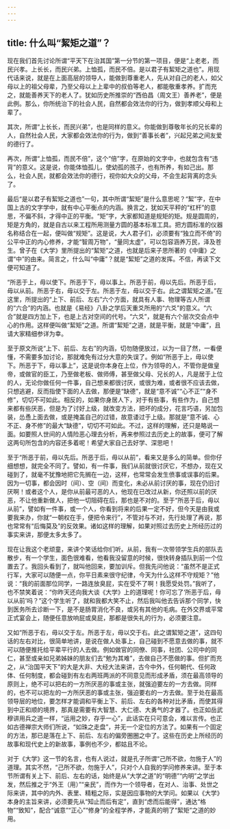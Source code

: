 ```yaml
---
---
---
```

title: 什么叫“絜矩之道”？
---




现在我们首先讨论所谓“平天下在治其国”第一分节的第一项目，便是“上老老，而民兴孝。上长长，而民兴弟。上恤孤，而民不倍。是以君子有絜矩之道也”。用现代话来说，就是在上面高层的领导人，能做到尊重老人，先从对自己的老人，如父母以上的祖父母辈，乃至父母以上上辈中的叔伯等老人，都能敬重孝养。扩而充之，就能善养天下的老人了。犹如历史所推崇的“西伯昌（周文王）善养老”，便是此例。那么，你所统治下的社会人民，自然都会效法你的行为，做到孝顺父母和上辈了。

其次，所谓“上长长，而民兴弟”，也是同样的意义。你能做到尊敬年长的兄长辈的人，自然社会人民，大家都会效法你的行为，做到“善事长者”，兴起兄弟之间友爱的德行了。

再次，所谓“上恤孤，而民不倍”，这个“倍”字，在原始的文字中，也就包含有“违背”的意义。这是说，你能体恤孤儿，使幼孤的孩子，也有所养，有如己出。那么，社会人民，就都会效法你的德行，视你如大众的父母，不会生起背离的念头了。

最后“是以君子有絜矩之道也”一句，其中所谓“絜矩”是什么意思呢？“絜”字，在中国上古的文字学中，就有中心平衡点的内涵。换言之，犹如天平秤的“杠杆”的意思，不偏不斜，才得中正的平衡。“矩”字，大家都知道是规矩的矩。规是圆周的，矩是方角的，就是自古以来工程所用测量方圆的基本标准工具。把方圆标准的仪器名称结合在一起，便叫做“规矩”。这是说，大人君子们，必须要有“独立而不倚”的公平中正的内心修养，才能“智周万物”，“量同太虚”，可以包容涵养万民，泽及苍生。曾子在《大学》里所提出的“絜矩”之道，也就是后来子思所著的《中庸》之谓“中”的由来。简言之，什么叫“中庸”？就是“絜矩”之道的发挥。不信，再读下文便可知道了。

“所恶于上，毋以使下。所恶于下，毋以事上。所恶于前，毋以先后。所恶于后，毋以从前。所恶于右，毋以交于左。所恶于左，毋以交于右。此之谓絜矩之道。”在这里，所提出的“上下、前后、左右”六个方面，就具有人事、物理等古人所谓的“六合”的内涵。也就是《易经》八卦之学后天重爻所用的“六爻”的意义。“六合”就是四方加上下，也是上古对空间的代号。“六爻”，就是有六个层次交会点中心的作用。这样便叫做“絜矩”之道。所谓“絜矩”之道，就是平衡，就是“中庸”，且请大家精细参详为幸。

至于原文所说“上下、前后、左右”的内涵，切勿随便放过，以为一目了然，一看便懂，不需要多加讨论，那就难免有过分大意的失误了。例如“所恶于上，毋以使下。所恶于下，毋以事上”，这是说你本身在上位，作为领导的人，不管你是做皇帝，或做官的臣工，乃至做老板、做师傅，甚至做父母、兄长的人，凡是居于上位的人，无论你做任何一件事，自己想来都很讨厌，或很为难，或者很不应该去做，只想逃避，反而指使下面的人去做，那便是“缺德”，就是“意不诚”“心不正”“身不修”，切切不可如此。相反的，如果你身居人下，对于有些事，有些作为，自己想来都有些厌恶，但是为了讨好上级，就改变方法，把坏的成分，花言巧语，另加包装，怂恿上面去做，或是掩盖自己的过错，故意诿过于上级。那就是“意不诚、心不正、身不修”的最大“缺德”，切切不可如此。不过，这样的理解，还只是略说一面。如要照人世间的人情险恶心理去分析，再来参照过去历史上的故事，便可了解这两句所包含的内容还多着呢！希望大家自己去好学、深思吧！

至于“所恶于前，毋以先后。所恶于后，毋以从前”，看来又是多么的简单。但你仔细想想，就完全不同了。譬如，有一件事，我们从前就很讨厌它，不想办，现在又碰到了，就毫不犹豫地把它先搁在一边，这样，也常常会发生偾事或误事的后果。因为一切事，都会因时（间）、空（间）而变化，未必从前讨厌的事，现在仍旧讨厌啊！或者这个人，是你从前最可恶的人，他现在已改过从新，你还照以前的厌恶，不让他重新做人，把他一切阻碍在后，那也是不对的。至于“所恶于后，毋以从前”，譬如有一件事，或一个人，你看到将来的后果一定不好，但今天是由我或要我来办，你就“一朝权在手，便把令来行”，不管对与不对，先行处理了再说，那也常常有“后悔莫及”的反效果。诸如这样的理解，如果对照过去历史上所经历过的事实来讲，那便太多太多了。

现在让我这个老顽童，来讲个笑话给你们听。从前，我有一次带领学生兵的部队去散步，有一个学生，面色很难看，他看我没留意的时候，很快转身插队到前一个位置去了。我回头看到了，就叫他回来，要加训斥。但我先问他说：“虽然不是正式行军，大家可以随便一点，你平日素来很守纪律，今天为什么这样不守规矩？”他说：“我的前面那位同学，一路连放臭屁，实在受不了啊！我愿受处罚。”我听了，也不禁笑着说：“你昨天还向我大谈《大学》上的道理呢！你可忘了‘所恶于后，毋以从前’吗？”这个学生听了，就和我都大笑不止，然后我叫他去告诉那个同学，快到医务所去诊断一下，是不是肠胃消化不良，或另有其他的毛病。在外交界或平常正式宴会上，随便任意放响屁或臭屁，那都是很失礼的行为，必须要注意。

又如“所恶于右，毋以交于左。所恶于左，毋以交于右。此之谓絜矩之道”，这四句话的左右对比，很简单地讲，是说在做人处事上，自己碰到不愿意去做的事，就不可以随便推托给平辈平行的人去做。例如做官的同僚、同事，社团、公司中的同仁，甚至或亲如兄弟姊妹的朋友们去“勉为其难”，去做自己不愿做的事。但扩而充之，从“治国平天下”的大是大非、大经大法来讲，古今中外，任何朝代、任何政体、任何制度，都会碰到有左右两班两派的不同意见而形成矛盾，须在最高领导的原则上，绝不可以把右的一方所厌恶的事或主张，就强迫要左的一方去做。同样的，也不可以把左的一方所厌恶的事或主张，强迫要右的一方去做。至于处在最高领导层的地位，要怎样才能调和平衡上下、前后、左右的各种对比矛盾，而使其得到中正和顺的境界，那真是需要有大智慧、大仁德、大勇气的才器了。也正如岳武穆讲用兵之道一样，“运用之妙，存乎一心”，此话实在只可意会，难以言传。也正如古德禅宗大师们所说，“如珠之走盘”，并无一个定位的方法了。如果有一个固定的方法，那已是落在上下、前后、左右的偏旁圈圈之中了。这些在历史上所经历的故事和现代史上的新故事，事例也不少，都姑且不论。

对于《大学》这一节的名言，也有人说过，就是孔子所谓“己所不欲，勿施于人”的道理。其实不然，“己所不欲，勿施于人”，只对个人自我的学问修养来讲。至于本节所谓有关上下、前后、左右的话，始终是从“大学之道”的“明德”“内明”之学出发，然后推之于“外王（用）”“亲民”，而作为一个领导者，在对人、治事、处世之际来讲，其中的内外、表里、精粗之际，实是因应事物的大学问。如果以《大学》本身的主旨来讲，必须要先从“知止而后有定”，直到“虑而后能得”，通达“格物”“致知”，配合“诚意”“正心”“修身”的全程学养，才能真的明了“絜矩”之道的妙用。